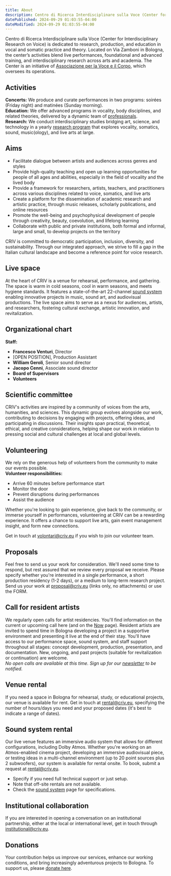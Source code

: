 ```yaml
---
title: About
description: Centro di Ricerca Interdisciplinare sulla Voce (Center for Interdisciplinary Research on Voice) is dedicated to research, production, and education in vocal and somatic practice and theory. Located on Via Zamboni in Bologna, the center’s activities blend live performances, foundational and advanced training, and interdisciplinary research across arts and academia. The Center is an initiative of [Associazione per la Voce e il Corpo](colophon/#organization), which oversees its operations.
datePublished: 2024-09-29 01:03:55-04:00
dateModified: 2024-09-29 01:03:55-04:00
---
```

       
Centro di Ricerca Interdisciplinare sulla Voce (Center for Interdisciplinary Research on Voice) is dedicated to research, production, and education in vocal and somatic practice and theory. Located on Via Zamboni in Bologna, the center’s activities blend live performances, foundational and advanced training, and interdisciplinary research across arts and academia. The Center is an initiative of [Associazione per la Voce e il Corpo](colophon/#organization), which oversees its operations.

## Activities

**Concerts:** We produce and curate performances in two programs: soirées (Friday night) and matinées (Sunday morning).  
**Education:** We offer advanced programs in vocality, body disciplines, and related theories, delivered by a dynamic team of [professionals](people).  
**Research:** We conduct interdisciplinary studies bridging art, science, and technology in a yearly [research program](research) that explores vocality, somatics, sound, music(ology), and live arts at large.

## Aims

- Facilitate dialogue between artists and audiences across genres and styles
- Provide high-quality teaching and open up learning opportunities for people of all ages and abilities, especially in the field of vocality and the lived body
- Provide a framework for researchers, artists, teachers, and practitioners across various disciplines related to voice, somatics, and live arts
- Create a platform for the dissemination of academic research and artistic practice, through music releases, scholarly publications, and online resources
- Promote the well-being and psychophysical development of people through creativity, beauty, coevolution, and lifelong learning
- Collaborate with public and private institutions, both formal and informal, large and small, to develop projects on the territory

CRIV is committed to democratic participation, inclusion, diversity, and sustainability. Through our integrated approach, we strive to fill a gap in the Italian cultural landscape and become a reference point for voice research.

## Live space

At the heart of CRIV is a venue for rehearsal, performance, and gathering. The space is warm in cold seasons, cool in warm seasons, and meets hygiene standards. It features a state-of-the-art 22-channel [sound system](/sound-system) enabling innovative projects in music, sound art, and audiovisual productions. The live space aims to serve as a nexus for audiences, artists, and researchers, fostering cultural exchange, artistic innovation, and revitalization.

## Organizational chart

**Staff:**

- **Francesco Venturi**, Director
- [OPEN POSITION], Production Assistant
- **William Geroli**, Senior sound director
- **Jacopo Cenni**, Associate sound director
- **Board of Supervisors**
- **Volunteers**

## Scientific committee

CRIV's activities are inspired by a community of voices from the arts, humanities, and sciences. This dynamic group evolves alongside our work, contributing to decisions by engaging with projects, offering ideas, and participating in discussions. Their insights span practical, theoretical, ethical, and creative considerations, helping shape our work in relation to pressing social and cultural challenges at local and global levels.

## Volunteering

We rely on the generous help of volunteers from the community to make our events possible.
<br>
**Volunteer responsibilities:**
- Arrive 60 minutes before performance start
- Monitor the door
- Prevent disruptions during performances
- Assist the audience

Whether you're looking to gain experience, give back to the community, or immerse yourself in performances, volunteering at CRIV can be a rewarding experience. It offers a chance to support live arts, gain event management insight, and form new connections.

Get in touch at [volontari@criv.eu](mailto:volontari@criv.eu) if you wish to join our volunteer team.

## Proposals

Feel free to send us your work for consideration. We'll need some time to respond, but rest assured that we review every proposal we receive. Please specify whether you're interested in a single performance, a short production residency (1-2 days), or a medium to long-term research project. Send us your work at [proposal@criv.eu](mailto:proposal@criv.eu) (links only, no attachments) or use the FORM.

## Call for resident artists

We regularly open calls for artist residencies. You'll find information on the current or upcoming call here (and on the [Now](now) page). Resident artists are invited to spend time in Bologna developing a project in a supportive environment and presenting it live at the end of their stay. You'll have access to our performance space, sound system, and staff support throughout all stages: concept development, production, presentation, and documentation. New, ongoing, and past projects (suitable for revitalization or continuation) are welcome.
<br>
*No open calls are available at this time. Sign up for our [newsletter](#footer) to be notified.*

## Venue rental

If you need a space in Bologna for rehearsal, study, or educational projects, our venue is available for rent. Get in touch at [rental@criv.eu](mailto:rental@criv.eu), specifying the number of hours/days you need and your proposed dates (it's best to indicate a range of dates).

## Sound system rental

Our live venue features an immersive audio system that allows for different configurations, including Dolby Atmos. Whether you're working on an Atmos-enabled cinema project, developing an immersive audiovisual piece, or testing ideas in a multi-channel environment (up to 20 point sources plus 2 subwoofers), our system is available for rental onsite. To book, submit a request at [rental@criv.eu](mailto:rental@criv.eu).
- Specify if you need full technical support or just setup.  
- Note that off-site rentals are not available.  
- Check the [sound system](#) page for specifications.

## Institutional collaboration

If you are interested in opening a conversation on an institutional partnership, either at the local or international level, get in touch through [institutional@criv.eu](mailto:institutional@criv.eu).

## Donations

Your contribution helps us improve our services, enhance our working conditions, and bring increasingly adventurous projects to Bologna. To support us, please [donate here](#).



